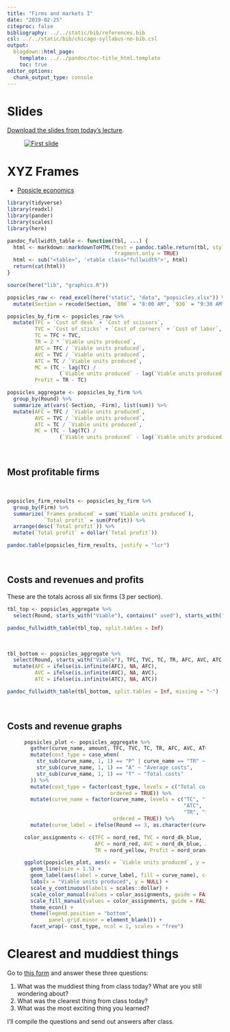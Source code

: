 ```yaml
---
title: "Firms and markets I"
date: "2019-02-25"
citeproc: false
bibliography: ../../static/bib/references.bib
csl: ../../static/bib/chicago-syllabus-no-bib.csl
output:
  blogdown::html_page:
    template: ../../pandoc/toc-title_html.template
    toc: true
editor_options: 
  chunk_output_type: console
---
```


# Slides

[Download the slides from today's lecture](/slides/MPA-612_2019-02-25.pdf).

<figure>
[![First slide](/images/slides/slides_2019-02-25.png)](/slides/MPA-612_2019-02-25.pdf)
</figure>


# XYZ Frames

- [<i class="fas fa-file-excel"></i> Popsicle economics](/files/popsicle-economics.xlsx)

```r
library(tidyverse)
library(readxl)
library(pander)
library(scales)
library(here)

pandoc_fullwidth_table <- function(tbl, ...) {
  html <- markdown::markdownToHTML(text = pandoc.table.return(tbl, style = "rmarkdown", ...),
                                   fragment.only = TRUE)
  html <- sub("<table>", '<table class="fullwidth">', html)
  return(cat(html))
}

source(here("lib", "graphics.R"))

popsicles_raw <- read_excel(here("static", "data", "popsicles.xlsx")) %>% 
  mutate(Section = recode(Section, `800` = "8:00 AM", `930` = "9:30 AM"))

popsicles_by_firm <- popsicles_raw %>%
  mutate(TFC = `Cost of desk` + `Cost of scissors`,
         TVC = `Cost of sticks` + `Cost of corners` + `Cost of labor`,
         TC = TFC + TVC,
         TR = 2 * `Viable units produced`,
         AFC = TFC / `Viable units produced`,
         AVC = TVC / `Viable units produced`,
         ATC = TC / `Viable units produced`,
         MC = (TC - lag(TC) / 
                 (`Viable units produced` - lag(`Viable units produced`))),
         Profit = TR - TC)

popsicles_aggregate <- popsicles_by_firm %>% 
  group_by(Round) %>% 
  summarize_at(vars(-Section, -Firm), list(sum)) %>% 
  mutate(AFC = TFC / `Viable units produced`,
         AVC = TVC / `Viable units produced`,
         ATC = TC / `Viable units produced`,
         MC = (TC - lag(TC) / 
                 (`Viable units produced` - lag(`Viable units produced`))))
```

\

## Most profitable firms

\

```r
popsicles_firm_results <- popsicles_by_firm %>% 
  group_by(Firm) %>% 
  summarize(`Frames produced` = sum(`Viable units produced`),
            `Total profit` = sum(Profit)) %>% 
  arrange(desc(`Total profit`)) %>% 
  mutate(`Total profit` = dollar(`Total profit`))

pandoc.table(popsicles_firm_results, justify = "lcr")
```

\

## Costs and revenues and profits

These are the totals across all six firms (3 per section).

```r
tbl_top <- popsicles_aggregate %>% 
  select(Round, starts_with("Viable"), contains(" used"), starts_with("Cost of"))

pandoc_fullwidth_table(tbl_top, split.tables = Inf)
```

\

```r
tbl_bottom <- popsicles_aggregate %>% 
  select(Round, starts_with("Viable"), TFC, TVC, TC, TR, AFC, AVC, ATC, MC, Profit) %>%
  mutate(AFC = ifelse(is.infinite(AFC), NA, AFC),
         AVC = ifelse(is.infinite(AVC), NA, AVC),
         ATC = ifelse(is.infinite(ATC), NA, ATC))

pandoc_fullwidth_table(tbl_bottom, split.tables = Inf, missing = "—")
```

\

## Costs and revenue graphs

<figure class="fullwidth">

```r
popsicles_plot <- popsicles_aggregate %>%
  gather(curve_name, amount, TFC, TVC, TC, TR, AFC, AVC, ATC, Profit) %>%
  mutate(cost_type = case_when(
    str_sub(curve_name, 1, 1) == "P" | curve_name == "TR" ~ "Revenue and profit",
    str_sub(curve_name, 1, 1) == "A" ~ "Average costs",
    str_sub(curve_name, 1, 1) == "T" ~ "Total costs"
  )) %>% 
  mutate(cost_type = factor(cost_type, levels = c("Total costs", "Average costs", "Revenue and profit"),
                            ordered = TRUE)) %>%
  mutate(curve_name = factor(curve_name, levels = c("TC", "TVC", "TFC",
                                                    "ATC", "AVC", "AFC",
                                                    "TR", "Profit"),
                             ordered = TRUE)) %>% 
  mutate(curve_label = ifelse(Round == 3, as.character(curve_name), NA))

color_assignments <- c(TFC = nord_red, TVC = nord_dk_blue, TC = nord_green,
                       AFC = nord_red, AVC = nord_dk_blue, ATC = nord_green, 
                       TR = nord_yellow, Profit = nord_orange)

ggplot(popsicles_plot, aes(x = `Viable units produced`, y = amount, color = curve_name)) +
  geom_line(size = 1.5) +
  geom_label(aes(label = curve_label, fill = curve_name), color = "white") +
  labs(x = "Viable units produced", y = NULL) +
  scale_y_continuous(labels = scales::dollar) +
  scale_color_manual(values = color_assignments, guide = FALSE) +
  scale_fill_manual(values = color_assignments, guide = FALSE) +
  theme_econ() +
  theme(legend.position = "bottom",
        panel.grid.minor = element_blank()) +
  facet_wrap(~ cost_type, ncol = 1, scales = "free")
```

</figure>


# Clearest and muddiest things

Go to [this form](https://goo.gl/forms/pyOvPIbRwI8CJlKE3) and answer these three questions:

1. What was the muddiest thing from class today? What are you still wondering about?
2. What was the clearest thing from class today? 
3. What was the most exciting thing you learned?

I'll compile the questions and send out answers after class.
